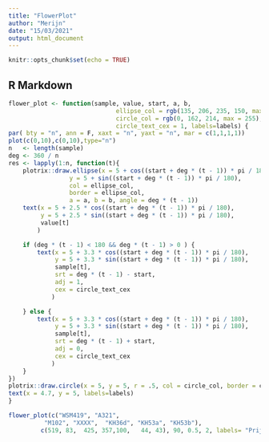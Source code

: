 ```yaml
---
title: "FlowerPlot"
author: "Merijn"
date: "15/03/2021"
output: html_document
---
```


```r
knitr::opts_chunk$set(echo = TRUE)
```

## R Markdown

```r
flower_plot <- function(sample, value, start, a, b,  
                              ellipse_col = rgb(135, 206, 235, 150, max = 255), 
                              circle_col = rgb(0, 162, 214, max = 255),
                              circle_text_cex = 1, labels=labels) {
par( bty = "n", ann = F, xaxt = "n", yaxt = "n", mar = c(1,1,1,1))
plot(c(0,10),c(0,10),type="n")
n   <- length(sample)
deg <- 360 / n
res <- lapply(1:n, function(t){
    plotrix::draw.ellipse(x = 5 + cos((start + deg * (t - 1)) * pi / 180), 
                 y = 5 + sin((start + deg * (t - 1)) * pi / 180), 
                 col = ellipse_col,
                 border = ellipse_col,
                 a = a, b = b, angle = deg * (t - 1))
    text(x = 5 + 2.5 * cos((start + deg * (t - 1)) * pi / 180),
         y = 5 + 2.5 * sin((start + deg * (t - 1)) * pi / 180),
         value[t]
        )

    if (deg * (t - 1) < 180 && deg * (t - 1) > 0 ) {
        text(x = 5 + 3.3 * cos((start + deg * (t - 1)) * pi / 180),
             y = 5 + 3.3 * sin((start + deg * (t - 1)) * pi / 180),
             sample[t],
             srt = deg * (t - 1) - start,
             adj = 1,
             cex = circle_text_cex
            )

    } else {
        text(x = 5 + 3.3 * cos((start + deg * (t - 1)) * pi / 180),
             y = 5 + 3.3 * sin((start + deg * (t - 1)) * pi / 180),
             sample[t],
             srt = deg * (t - 1) + start,
             adj = 0,
             cex = circle_text_cex
            )
    }           
})
plotrix::draw.circle(x = 5, y = 5, r = .5, col = circle_col, border = circle_col)
text(x = 4.7, y = 5, labels=labels)
}
```
```r
flower_plot(c("WSM419", "A321",  
          "M102", "XXXX",  "KH36d", "KH53a", "KH53b"),
         c(519, 83,  425, 357,100,   44, 43), 90, 0.5, 2, labels= "Prijzen BK")
```

